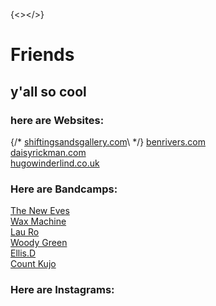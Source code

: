{<></>}

# Friends

## y'all so cool

### here are Websites:

{/* [shiftingsandsgallery.com](https://shiftingsandsgallery.com/ "shiftingsandsgallery.com")\ */}
[benrivers.com](https://www.benrivers.com/ "benrivers.com")\
[daisyrickman.com](https://www.daisyrickman.com/ "daisyrickman.com")\
[hugowinderlind.co.uk](https://hugowinderlind.co.uk/ "hugowinderlind.co.uk")



### Here are Bandcamps:

[The New Eves](https://theneweves.bandcamp.com/music/ "theneweves.bandcamp.com")\
[Wax Machine](https://waxmachine.bandcamp.com/music/ "waxmachine.bandcamp.com")\
[Lau Ro](https://lau-ro.bandcamp.com/music/ "lau-ro.bandcamp.com")\
[Woody Green](https://woodygreen.bandcamp.com/music/ "woodygreen.bandcamp.com")\
[Ellis.D](https://ellissd.bandcamp.com/music/ "ellissd.bandcamp.com")\
[Count Kujo](https://countkujo.bandcamp.com/music/ "countkujo.bandcamp.com")


### Here are Instagrams:



